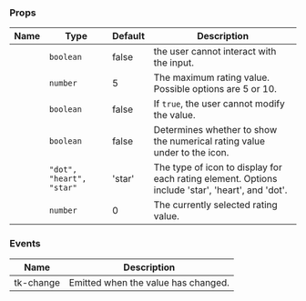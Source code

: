 
### Props

| Name | Type | Default | Description |
| ---- | ---- | ------- | ----------- |
| <TkBadge label="disabled" variant="primary" size="large" type="filledlight"/> | <code>boolean</code> | false | the user cannot interact with the input. |
| <TkBadge label="maxRating" variant="primary" size="large" type="filledlight"/> | <code>number</code> | 5 | The maximum rating value. Possible options are 5 or 10. |
| <TkBadge label="readonly" variant="primary" size="large" type="filledlight"/> | <code>boolean</code> | false | If `true`, the user cannot modify the value. |
| <TkBadge label="showRatingValue" variant="primary" size="large" type="filledlight"/> | <code>boolean</code> | false | Determines whether to show the numerical rating value under to the icon. |
| <TkBadge label="type" variant="primary" size="large" type="filledlight"/> | <code>"dot", "heart", "star"</code> | 'star' | The type of icon to display for each rating element. Options include 'star', 'heart', and 'dot'. |
| <TkBadge label="value" variant="primary" size="large" type="filledlight"/> | <code>number</code> | 0 | The currently selected rating value. |

### Events

| Name | Description |
| ---- | ----------- |
| tk-change | Emitted when the value has changed. |
